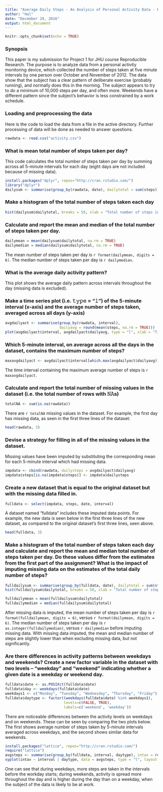 ```yaml
---
title: "Average Daily Steps - An Analysis of Personal Activity Data - Reproducible Research Project 1"
author: "Hal"
date: "December 29, 2016"
output: html_document
---
```


```r
knitr::opts_chunk$set(echo = TRUE)
```
### Synopsis
This paper is my submission for Project 1 for JHU course Reproducible Research. The purpose is to analyze data from a personal activity monitoring device, which collected the number of steps taken at five minute intervals by one person over October and November of 2012. The data show that the subject has a clear pattern of deliberate exercise (probably running), and normally does this in the morning. The subject appears to try to do a minimum of 10,000 steps per day, and often more. Weekends have a different pattern since the subject's behavior is less constrained by a work schedule.

### Loading and preprocessing the data
Here is the code to load the data from a file in the active directory.
Further processing of data will be done as needed to answer questions.
```r
rawdata <- read.csv("activity.csv")
```

### What is mean total number of steps taken per day?
This code calculates the total number of steps taken per day by summing across all 5-minute intervals for each day (eight days are not included because of missing data).
```r
install.packages("dplyr", repos="http://cran.rstudio.com/")
library("dplyr")
dailysum <- summarise(group_by(rawdata, date), dailytotal = sum(steps))
```

### Make a histogram of the total number of steps taken each day
```r
hist(dailysum$dailytotal, breaks = 50, xlab = "Total number of steps in a day", main = "Histogram of total steps taken each day", xlim = c(0, 25000), ylim = c(0, 12))
```

### Calculate and report the mean and median of the total number of steps taken per day. 
```r
dailymean = mean(dailysum$dailytotal, na.rm = TRUE)
dailymedian = median(dailysum$dailytotal, na.rm = TRUE)
```
The mean number of steps taken per day is `r format(dailymean, digits = 6)`.
The median number of steps taken per day is `r dailymedian`.

### What is the average daily activity pattern?

This plot shows the average daily pattern across intervals throughout the day (missing data is excluded).

### Make a time series plot (i.e. 𝚝𝚢𝚙𝚎 = "𝚕") of the 5-minute interval (x-axis) and the average number of steps taken, averaged across all days (y-axis)
```r
avgdailyact <- summarise(group_by(rawdata, interval), 
                         dailyavg = round(mean(steps, na.rm = TRUE)))
plot(avgdailyact$interval, avgdailyact$dailyavg, type = "l", xlab = "Time Interval", ylab = "Daily Average of Steps Taken", main = "Average Daily Activity Pattern")
```

### Which 5-minute interval, on average across all the days in the dataset, contains the maximum number of steps?
```r
maxavgdailyact <- avgdailyact$interval[which.max(avgdailyact$dailyavg)]
```
The time interval containing the maximum average number of steps is `r maxavgdailyact`.

### Calculate and report the total number of missing values in the dataset (i.e. the total number of rows with 𝙽𝙰s)
```r
totalNA <- sum(is.na(rawdata))
```
There are `r totalNA` missing values in the dataset. For example, the first day has missing data, as seen in the first three lines of the dataset:
```r
head(rawdata, 3)
```

### Devise a strategy for filling in all of the missing values in the dataset. 
Missing values have been imputed by substituting the corresponding mean for each 5-minute interval which had missing data.  
```r
impdata <- cbind(rawdata, dailysteps = avgdailyact$dailyavg)
impdata$steps[is.na(impdata$steps)] <- impdata$dailysteps
```

### Create a new dataset that is equal to the original dataset but with the missing data filled in.
```r
fulldata <- select(impdata, steps, date, interval)
```
A dataset named "fulldata" includes these imputed data points. For example, the new data is seen below in the first three lines of the new dataset, as compared to the original dataset's first three lines, seen above.
```r
head(fulldata, 3)
```

### Make a histogram of the total number of steps taken each day and calculate and report the mean and median total number of steps taken per day. Do these values differ from the estimates from the first part of the assignment? What is the impact of imputing missing data on the estimates of the total daily number of steps?
```r
fulldailysum <- summarise(group_by(fulldata, date), dailytotal = sum(steps))
hist(fulldailysum$dailytotal, breaks = 50, xlab = "Total number of steps in a day", main = "Histogram of total steps taken each day", xlim = c(0, 25000), ylim = c(0, 12))
```

```r
fulldailymean = mean(fulldailysum$dailytotal)
fulldailymedian = median(fulldailysum$dailytotal)
```
After missing data is imputed, the mean number of steps taken per day is `r format(fulldailymean, digits = 6)`, versus `r format(dailymean, digits = 6)`. The median number of steps taken per day is `r as.integer(fulldailymedian)`, versus `r dailymedian` before imputing missing data. With missing data imputed, the mean and median number of steps are slightly lower than when excluding missing data, but not significantly. 

### Are there differences in activity patterns between weekdays and weekends? Create a new factor variable in the dataset with two levels – “weekday” and “weekend” indicating whether a given date is a weekday or weekend day.
```r
fulldata$date <- as.POSIXct(fulldata$date)
fulldata$day <- weekdays(fulldata$date)
weekdays1 <- c("Monday", "Tuesday", "Wednesday", "Thursday", "Friday")
fulldata$daytype <- factor((weekdays(fulldata$date) %in% weekdays1), 
                           levels=c(FALSE, TRUE), 
                           labels=c('weekend', 'weekday'))
```
There are noticeable differences between the activity levels on weekdays and on weekends. These can be seen by comparing the two plots below. The first shows average number of steps taken by 5-minute intervals averaged across weekdays, and the second shows similar data for weekends.

```r
install.packages("lattice", repos="http://cran.rstudio.com/")
require("lattice")
avgsteps <- summarise(group_by(fulldata, interval, daytype), intav = round(mean(steps)))
xyplot(intav ~ interval | daytype, data = avgsteps, type = "l", layout = c(1, 2), ylab = "steps")
```

One can see that during weekdays, more steps are taken in the intervals before the workday starts; during weekends, activity is spread more throughout the day and is higher during the day than on a weekday, when the subject of the data is likely to be at work. 


